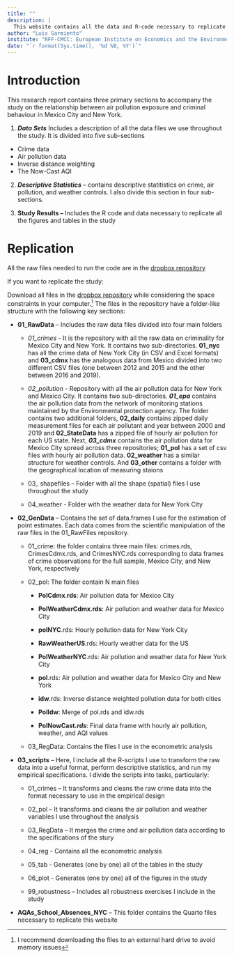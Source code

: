 ```yaml
---
title: ""
description: |
  This website contains all the data and R-code necessary to replicate the results of the study: The Nonlinear Relationship Between Pollution and Crime: Evidence from Mexico City and NewYork forthcomming in Environmental Resarch - Health.
author: "Luis Sarmiento"
institute: "RFF-CMCC: European Institute on Economics and the Environment"
date: "`r format(Sys.time(), '%d %B, %Y')`" 
---
```


# Introduction

This research report contains three primary sections to accompany the study on the relationship between air pollution exposure and criminal behaviour in Mexico City and New York.

1.  ***Data Sets*** Includes a description of all the data files we use throughout the study. It is divided into five sub-sections

::: incremental
-   Crime data
-   Air pollution data
-   Inverse distance weighting
-   The Now-Cast AQI
:::

2.  ***Descriptive Statistics*** -- contains descriptive statitistics on crime, air pollution, and weather controls. I also divide this section in four sub-sections.

3.  **Study Results --** Includes the R code and data necessary to replicate all the figures and tables in the study

# Replication

All the raw files needed to run the code are in the [dropbox repository](https://www.dropbox.com/sh/9oyfzolf4rz42s6/AABbCWzqnDNQckt60qpniEuMa?dl=0)

If you want to replicate the study:

Download all files in the [dropbox repository](https://www.dropbox.com/sh/9oyfzolf4rz42s6/AABbCWzqnDNQckt60qpniEuMa?dl=0) while considering the space constraints in your computer.[^1] The files in the repository have a folder-like structure with the following key sections:

[^1]: I recommend downloading the files to an external hard drive to avoid memory issues

-   **01_RawData** -- Includes the raw data files divided into four main folders

    -   *01_crimes* - It is the repository with all the raw data on criminality for Mexico City and New York. It contains two sub-directories. **01_nyc** has all the crime data of New York City (in CSV and Excel formats) and **03_cdmx** has the analogous data from Mexico divided into two different CSV files (one between 2012 and 2015 and the other between 2016 and 2019).

    -   *02_pollution* - Repository with all the air pollution data for New York and Mexico City. It contains two sub-directories. ***01_epa*** contains the air pollution data from the network of monitoring stations maintained by the Environmental protection agency. The folder contains two additional folders, **02_daily** contains zipped daily measurement files for each air pollutant and year between 2000 and 2019 and **02_StateData** has a zipped file of hourly air pollution for each US state. Next, ***03_cdmx*** contains the air pollution data for Mexico City spread across three repositories; **01_pol** has a set of csv files with hourly air pollution data. **02_weather** has a similar structure for weather controls. And **03_other** contains a folder with the geographical location of measuring staions

    -   03\_ shapefiles -- Folder with all the shape (spatial) files I use throughout the study

    -   04_weather - Folder with the weather data for New York City

-   **02_GenData** -- Contains the set of data.frames I use for the estimation of point estimates. Each data comes from the scientific manipulation of the raw files in the 01_RawFiles repository.

    -   01_crime: the folder contains three main files: crimes.rds, CrimesCdmx.rds, and CrimesNYC.rds corresponding to data frames of crime observations for the full sample, Mexico City, and New York, respectively

    -   02_pol: The folder contain N main files

        -   **PolCdmx**.**rds**: Air pollution data for Mexico City

        -   **PolWeatherCdmx**.**rds**: Air pollution and weather data for Mexico City

        -   **polNYC**.rds: Hourly pollution data for New York City

        -   **RawWeatherUS**.rds: Hourly weather data for the US

        -   **PolWeatherNYC**.rds: Air pollution and weather data for New York City

        -   **pol**.rds: Air pollution and weather data for Mexico City and New York

        -   **idw**.rds: Inverse distance weighted pollution data for both cities

        -   **PolIdw**: Merge of pol.rds and idw.rds

        -   **PolNowCast*.rds***: Final data frame with hourly air pollution, weather, and AQI values

    -   03_RegData: Contains the files I use in the econometric analysis

-   **03_scripts** -- Here, I include all the R-scripts I use to transform the raw data into a useful format, perform descriptive statistics, and run my empirical specifications. I divide the scripts into tasks, particularly:

    -   01_crimes -- It transforms and cleans the raw crime data into the format necessary to use in the empirical design

    -   02_pol -- It transforms and cleans the air pollution and weather variables I use throughout the analysis

    -   03_RegData -- It merges the crime and air pollution data according to the specifications of the stury

    -   04_reg - Contains all the econometric analysis

    -   05_tab - Generates (one by one) all of the tables in the study

    -   06_plot - Generates (one by one) all of the figures in the study

    -   99_robustness -- Includes all robustness exercises I include in the study

-   **AQAs_School_Absences_NYC** -- This folder contains the Quarto files necessary to replicate this website
